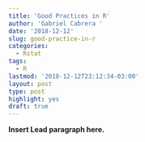 ```yaml
---
title: 'Good Practices in R'
author: 'Gabriel Cabrera '
date: '2018-12-12'
slug: good-practice-in-r
categories:
  - Rstat
tags:
  - R
lastmod: '2018-12-12T23:12:34-03:00'
layout: post
type: post
highlight: yes
draft: true
---
```


**Insert Lead paragraph here.**

